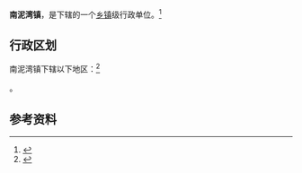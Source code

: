 {{中国乡级行政区|61/06/02/108/000}}

'''南泥湾镇'''，是{{PRC admin/fullname|61/06/02/108/000|3}}下辖的一个[[乡镇|乡镇]]级行政单位。<ref>{{PRC admin/ref sgc|{{PRC admin/parent|61/06/02/108/000}}}}</ref>

== 行政区划 ==

南泥湾镇下辖以下地区：<ref>{{PRC admin/ref sgc|61/06/02/108/000}}</ref>

{{PRC admin/children|61/06/02/108/000}}。

== 参考资料 ==

{{reflist}}

{{行政区划小作品}}
{{PRC admin/navcat|61/06/02/108/000}}